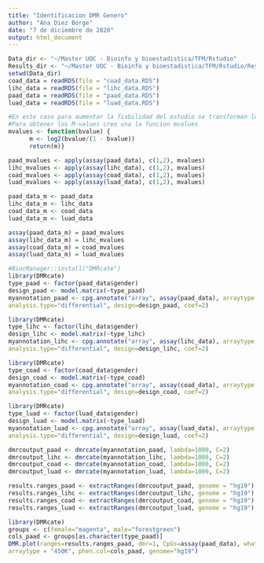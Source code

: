 ---
title: "Identificacion DMR Genero"
author: "Ana Diez Borge"
date: "7 de diciembre de 2020"
output: html_document
---

```{r Cargamos datos de metilación}
Data_dir <- "~/Master UOC - Bioinfo y bioestadistica/TFM/Rstudio"
Results_dir <- "~/Master UOC - Bioinfo y bioestadistica/TFM/Rstudio/Results"
setwd(Data_dir)
coad_data = readRDS(file = "coad_data.RDS")
lihc_data = readRDS(file = "lihc_data.RDS")
paad_data = readRDS(file = "paad_data.RDS")
luad_data = readRDS(file = "luad_data.RDS")
```

```{r Transformamos beta-values a M-values}
#En este caso para aumentar la fiabilidad del estudio se transforman los b-value a M-value
#Para obtener los M-values creo una la funcion mvalues
mvalues <- function(bvalue) {
      m <- log2(bvalue/(1 - bvalue))
      return(m)}

paad_mvalues <- apply(assay(paad_data), c(1,2), mvalues)
lihc_mvalues <- apply(assay(lihc_data), c(1,2), mvalues)
coad_mvalues <- apply(assay(coad_data), c(1,2), mvalues)
luad_mvalues <- apply(assay(luad_data), c(1,2), mvalues)

paad_data_m <- paad_data
lihc_data_m <- lihc_data
coad_data_m <- coad_data
luad_data_m <- luad_data

assay(paad_data_m) = paad_mvalues
assay(lihc_data_m) = lihc_mvalues
assay(coad_data_m) = coad_mvalues
assay(luad_data_m) = luad_mvalues
```

```{r Matriz modelo y diferencial PAAD}
#BiocManager::install("DMRcate")
library(DMRcate)
type_paad <- factor(paad_data$gender)
design_paad <- model.matrix(~type_paad)
myannotation_paad <- cpg.annotate("array", assay(paad_data), arraytype = "450K",
analysis.type="differential", design=design_paad, coef=2)
```

```{r Matriz modelo y diferencial LIHC}
library(DMRcate)
type_lihc <- factor(lihc_data$gender)
design_lihc <- model.matrix(~type_lihc)
myannotation_lihc <- cpg.annotate("array", assay(lihc_data), arraytype = "450K",
analysis.type="differential", design=design_lihc, coef=2)
```

```{r Matriz modelo y diferencial COAD}
library(DMRcate)
type_coad <- factor(coad_data$gender)
design_coad <- model.matrix(~type_coad)
myannotation_coad <- cpg.annotate("array", assay(coad_data), arraytype = "450K",
analysis.type="differential", design=design_coad, coef=2)
```

```{r Matriz modelo y diferencial LUAD}
library(DMRcate)
type_luad <- factor(luad_data$gender)
design_luad <- model.matrix(~type_luad)
myannotation_luad <- cpg.annotate("array", assay(luad_data), arraytype = "450K",
analysis.type="differential", design=design_luad, coef=2)
```

```{r}
dmrcoutput_paad <- dmrcate(myannotation_paad, lambda=1000, C=2)
dmrcoutput_lihc <- dmrcate(myannotation_lihc, lambda=1000, C=2)
dmrcoutput_coad <- dmrcate(myannotation_coad, lambda=1000, C=2)
dmrcoutput_luad <- dmrcate(myannotation_luad, lambda=1000, C=2)
```

```{r}
results.ranges_paad <- extractRanges(dmrcoutput_paad, genome = "hg19")
results.ranges_lihc <- extractRanges(dmrcoutput_lihc, genome = "hg19")
results.ranges_coad <- extractRanges(dmrcoutput_coad, genome = "hg19")
results.ranges_luad <- extractRanges(dmrcoutput_luad, genome = "hg19")
```

```{r}
library(DMRcate)
groups <- c(female="magenta", male="forestgreen")
cols_paad <- groups[as.character(type_paad)]
DMR.plot(ranges=results.ranges_paad, dmr=1, CpGs=assay(paad_data), what="Beta",
arraytype = "450K", phen.col=cols_paad, genome="hg19")
```

